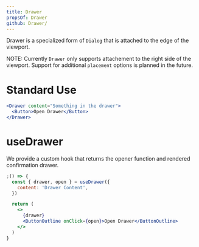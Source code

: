 ```yaml
---
title: Drawer
propsOf: Drawer
github: Drawer/
---
```


Drawer is a specialized form of `Dialog` that is attached to the edge of the viewport.

NOTE: Currently `Drawer` only supports attachement to the right side of the viewport. Support for additional `placement` options is planned in the future.

# Standard Use

```jsx
<Drawer content="Something in the drawer">
  <Button>Open Drawer</Button>
</Drawer>
```

# useDrawer

We provide a custom hook that returns the opener function and rendered confirmation drawer.

```jsx
;() => {
  const { drawer, open } = useDrawer({
    content: 'Drawer Content',
  })

  return (
    <>
      {drawer}
      <ButtonOutline onClick={open}>Open Drawer</ButtonOutline>
    </>
  )
}
```
